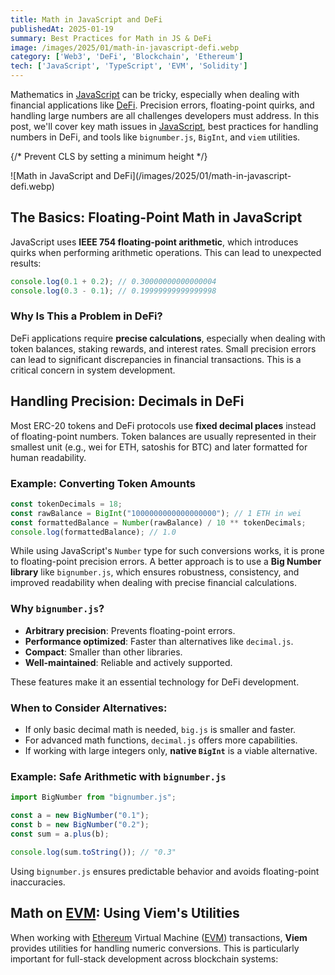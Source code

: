 ```yaml
---
title: Math in JavaScript and DeFi
publishedAt: 2025-01-19
summary: Best Practices for Math in JS & DeFi
image: /images/2025/01/math-in-javascript-defi.webp
category: ['Web3', 'DeFi', 'Blockchain', 'Ethereum']
tech: ['JavaScript', 'TypeScript', 'EVM', 'Solidity']
---
```


Mathematics in [JavaScript](/tech/javascript) can be tricky, especially when dealing with financial applications like [DeFi](/web3). Precision errors, floating-point quirks, and handling large numbers are all challenges developers must address. In this post, we'll cover key math issues in [JavaScript](/tech/javascript), best practices for handling numbers in DeFi, and tools like `bignumber.js`, `BigInt`, and `viem` utilities.


{/* Prevent CLS by setting a minimum height */}
<div style={{ minHeight: '300px' }}>
![Math in JavaScript and DeFi](/images/2025/01/math-in-javascript-defi.webp)
</div>


## The Basics: Floating-Point Math in JavaScript

JavaScript uses **IEEE 754 floating-point arithmetic**, which introduces quirks when performing arithmetic operations. This can lead to unexpected results:

```js
console.log(0.1 + 0.2); // 0.30000000000000004
console.log(0.3 - 0.1); // 0.19999999999999998
```

### Why Is This a Problem in DeFi?

DeFi applications require **precise calculations**, especially when dealing with token balances, staking rewards, and interest rates. Small precision errors can lead to significant discrepancies in financial transactions. This is a critical concern in system development.


## Handling Precision: Decimals in DeFi

Most ERC-20 tokens and DeFi protocols use **fixed decimal places** instead of floating-point numbers. Token balances are usually represented in their smallest unit (e.g., wei for ETH, satoshis for BTC) and later formatted for human readability.

### Example: Converting Token Amounts

```js
const tokenDecimals = 18;
const rawBalance = BigInt("1000000000000000000"); // 1 ETH in wei
const formattedBalance = Number(rawBalance) / 10 ** tokenDecimals;
console.log(formattedBalance); // 1.0
```

While using JavaScript's `Number` type for such conversions works, it is prone to floating-point precision errors. A better approach is to use a **Big Number library** like `bignumber.js`, which ensures robustness, consistency, and improved readability when dealing with precise financial calculations.

### Why `bignumber.js`?
- **Arbitrary precision**: Prevents floating-point errors.
- **Performance optimized**: Faster than alternatives like `decimal.js`.
- **Compact**: Smaller than other libraries.
- **Well-maintained**: Reliable and actively supported.

These features make it an essential technology for DeFi development.

### When to Consider Alternatives:
- If only basic decimal math is needed, `big.js` is smaller and faster.
- For advanced math functions, `decimal.js` offers more capabilities.
- If working with large integers only, **native `BigInt`** is a viable alternative.

### Example: Safe Arithmetic with `bignumber.js`

```js
import BigNumber from "bignumber.js";

const a = new BigNumber("0.1");
const b = new BigNumber("0.2");
const sum = a.plus(b);

console.log(sum.toString()); // "0.3"
```

Using `bignumber.js` ensures predictable behavior and avoids floating-point inaccuracies.


## Math on [EVM](/tech/evm): Using Viem's Utilities

When working with [Ethereum](/tech/ethereum) Virtual Machine ([EVM](/tech/evm)) transactions, **Viem** provides utilities for handling numeric conversions. This is particularly important for full-stack development across blockchain systems:

```